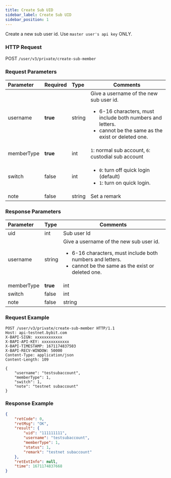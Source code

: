 ```yaml
---
title: Create Sub UID
sidebar_label: Create Sub UID
sidebar_position: 1
---
```

Create a new sub user id. Use `master user's api key` ONLY.

### HTTP Request
POST `/user/v3/private/create-sub-member`

### Request Parameters
| Parameter | Required | Type | Comments|
|:----- |:-------|:-----|------ |
|username |<b>true</b> |string |Give a username of the new sub user id. <ul><li>6-16 characters, must include both numbers and letters.</li><li>cannot be the same as the exist or deleted one.</li> </ul>|
|memberType |<b>true</b> |int |`1`: normal sub account, `6`: custodial sub account|
|switch |false |int |<ul><li> `0`: turn off quick login (default)</li><li>  `1`: turn on quick login.</li></ul>|
|note |false |string |Set a remark |

### Response Parameters
| Parameter | Type | Comments|
|:----- |:-----|----- |
|uid |int |Sub user Id |
|username |string |Give a username of the new sub user id. <ul><li>6-16 characters, must include both numbers and letters.</li><li>cannot be the same as the exist or deleted one.</li></ul>|
|memberType |<b>true</b> |int |`1`: normal sub account, `6`: custodial sub account|
|switch |false |int |<ul><li> `0`: turn off quick login (default)</li><li>  `1`: turn on quick login.</li></ul>|
|note |false |string |Set a remark |

### Request Example

```http
POST /user/v3/private/create-sub-member HTTP/1.1
Host: api-testnet.bybit.com
X-BAPI-SIGN: xxxxxxxxxxxx
X-BAPI-API-KEY: xxxxxxxxxxxx
X-BAPI-TIMESTAMP: 1671174837503
X-BAPI-RECV-WINDOW: 50000
Content-Type: application/json
Content-Length: 109

{
    "username": "testsubaccount",
    "memberType": 1,
    "switch": 1,
    "note": "testnet subaccount"
}
```

### Response Example

```json
{
    "retCode": 0,
    "retMsg": "OK",
    "result": {
        "uid": "111111111",
        "username": "testsubaccount",
        "memberType": 1,
        "status": 1,
        "remark": "testnet subaccount"
    },
    "retExtInfo": null,
    "time": 1671174837668
}
```